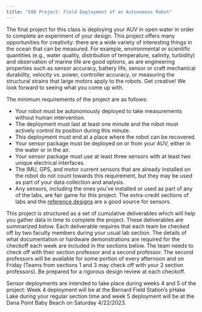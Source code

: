 ```yaml
---
title: "E80 Project: Field Deployment of an Autonomous Robot"
---
```


The final project for this class is deploying your AUV in open water in order to complete an experiment of your design.  This project offers many opportunities for creativity: there are a wide variety of interesting things in the ocean that can be measured. For example, environmental or scientific quantities (e.g., water quality, distribution of temperature, salinity, turbidity) and observation of marine life are good options, as are engineering properties such as sensor accuracy, battery life, sensor or craft mechanical durability, velocity vs. power, controller accuracy, or measuring the structural strains that large motors apply to the robots.  Get creative! We look forward to seeing what you come up with.

The minimum requirements of the project are as follows:

* Your robot must be autonomously deployed to take measurements without human intervention. 
* The deployment must last at least one minute and the robot must actively control its position during this minute.
* This deployment must end at a place where the robot can be recovered.
* Your sensor package must be deployed on or from your AUV, either in the water or in the air.
* Your sensor package must use at least three sensors with at least two unique electrical interfaces.
* The IMU, GPS, and motor current sensors that are already installed on the robot do not count towards this requirement, but they may be used as part of your data collection and analysis.
* Any sensors, including the ones you've installed or used as part of any of the labs, are fair game for this project. The extra-credit sections of labs and the [reference designs](/reference/) are a good source for sensors.

This project is structured as a set of cumulative deliverables which will help you gather data in time to complete the project. These deliverables are summarized below. Each deliverable requires that each team be checked off by two faculty members during your usual lab section. The details of what documentation or hardware demonstrations are required for the checkoff each week are included in the sections below. The team needs to check off with their section professor and a second professor. The second professors will be available for some portion of every afternoon and on Friday (Teams from sections 1 and 3 may check off with your 2 section professors). Be prepared for a rigorous design review at each checkoff.

Sensor deployments are intended to take place during weeks 4 and 5 of the project: Week 4 deployment will be at the Bernard Field Station's pHake Lake during your regular section time and week 5 deployment will be at the Dana Point Baby Beach on Saturday 4/22/2023.  

